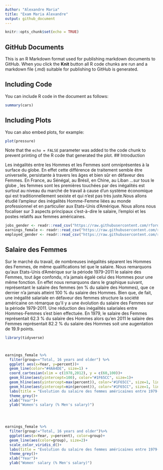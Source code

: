 ```yaml
---
Author: "Alexandre Maria" 
title: "Exam Maria Alexandre"
output: github_document
---
```


```r
knitr::opts_chunk$set(echo = TRUE)
```

## GitHub Documents

This is an R Markdown format used for publishing markdown documents to GitHub. When you click the **Knit** button all R code chunks are run and a markdown file (.md) suitable for publishing to GitHub is generated.

## Including Code

You can include R code in the document as follows:

```r
summary(cars)
```

## Including Plots

You can also embed plots, for example:

```r
plot(pressure)
```

Note that the `echo = FALSE` parameter was added to the code chunk to prevent printing of the R code that generated the plot.
## Introduction

  Les inégalités entre les Hommes et les Femmes sont omniprésentes à la surface du globe. En effet cette différence de traitement semble être universelle, persistante à travers les âges et bien sûr en défaveur des Femmes. En France, au Sénégal, au Brésil, en Chine, au Liban …sur tous le globe , les femmes sont les premières touchées par des inégalités est surtout au niveau du marché de travail à cause d’un système économique qui est traditionnellement sexiste et qui n'est pas très juste.Nous allons étudié l'ampleur des inégalités Homme-Femme liées au monde professionnel et en particulier aux Etats-Unis d'Amérique. Nous allons nous focaliser sur 3 aspects principaux c'est-à-dire le salaire, l'emploi et les postes relatifs aux femmes américaines. 


```r
jobs_gender <- readr::read_csv("https://raw.githubusercontent.com/rfordatascience/tidytuesday/master/data/2019/2019-03-05/jobs_gender.csv")
earnings_female <- readr::read_csv("https://raw.githubusercontent.com/rfordatascience/tidytuesday/master/data/2019/2019-03-05/earnings_female.csv") 
employed_gender <- readr::read_csv("https://raw.githubusercontent.com/rfordatascience/tidytuesday/master/data/2019/2019-03-05/employed_gender.csv") 

```

## Salaire des Femmes

  Sur le marché du travail, de nombreuses inégalités séparent les Hommes des Femmes, de même qualifications tel que le salaire. Nous remarquons qu'aux Etats-Unis d'Amérique sur la période 1979-2011 le salaire des Femmes, tout âge confondu, n'a jamais égalé celui des Hommes pour une même fonction. En effet nous remarquons dans le graphique suivant, représentant le salaire des femmes (en % du salaire des Hommes), que ce dernier n'a jamais atteint 100 % du salaire des Hommes. 
Bien que, de fait, une inégalité salariale en défaveur des femmes structure la société américaine on rémarque qu'il y a une évolution du salaire des Femmes sur la période 1979-2011. Une réduction des inégalités salariales entre Hommes-Femmes s'est bien effectuée. En 1979, le salaire des Femmes représentait 62.3 % du salaire des Hommes alors qu'en 2011 le salaire des Femmes représentait 82.2 % du salaire des Hommes soit une augentation de 19.9 points.


```r
library(tidyverse)



earnings_female %>%
  filter(group=="Total, 16 years and older") %>%
  ggplot( aes(x=Year, y=percent))+
  geom_line(color="#4AA4DE", size=1) +
  coord_cartesian(xlim = c(1978,2012), y = c(60,100))+
  geom_hline(aes(yintercept=100), color="#1F65CC", size=1)+
  geom_hline(aes(yintercept=max(percent)), color="#1F65CC", size=1, linetype='dotted')+
  geom_hline(aes(yintercept=min(percent)), color="#1F65CC", size=1, linetype='dotted')+
  labs(title = "Evolution du salaire des femmes américaines entre 1979-2011 selon lesclasse d'âge")+
  theme_grey()+
  xlab("Year")+
  ylab("Women's salary (% Men's salary)")
  




```






```r
earnings_female %>%
  filter(group!="Total, 16 years and older")%>% 
  ggplot(aes(x=Year, y=percent), color=group)+
  geom_line(aes(color=group), size=2)+
  scale_color_viridis_d()+
  labs(title = "Evolution du salaire des femmes américaines entre 1979-2011 selon les classes d'âge", )+
  theme_grey()+
  xlab("Year")+ 
  ylab("Women' salary (% Men's salary)")

```



